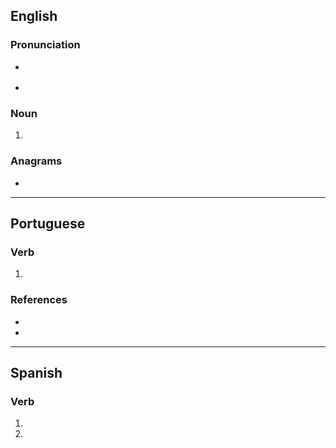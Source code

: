 {{also|trovés}}
==English==

===Pronunciation===
* {{a|RP}} {{IPA|en|/tɹəʊvz/}}
* {{a|GenAm}} {{IPA|en|/tɹoʊvz/}}

===Noun===
{{head|en|noun form}}

# {{plural of|en|trove}}

===Anagrams===
* {{anagrams|en|a=eorstv|Stover|orvets|rovest|storve|stover|strove|voters}}

----

==Portuguese==

===Verb===
{{head|pt|verb form}}

# {{pt-verb-form-of|trovar}}

===References===
* {{R:Priberam}}
* {{R:pt:Infopédia}}

----

==Spanish==

===Verb===
{{head|es|verb form}}

# {{es-verb form of|ending=ar|mood=subjunctive|tense=present|pers=2|formal=no|number=singular|trovar}}
# {{es-verb form of|ending=ar|mood=imperative|sense=negative|pers=2|formal=no|number=singular|trovar}}